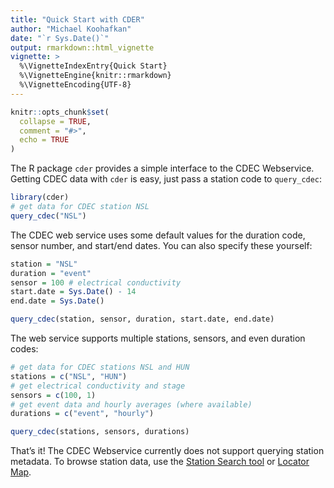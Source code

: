 ```yaml
---
title: "Quick Start with CDER"
author: "Michael Koohafkan"
date: "`r Sys.Date()`"
output: rmarkdown::html_vignette
vignette: >
  %\VignetteIndexEntry{Quick Start}
  %\VignetteEngine{knitr::rmarkdown}
  %\VignetteEncoding{UTF-8}
---
```



```r
knitr::opts_chunk$set(
  collapse = TRUE,
  comment = "#>",
  echo = TRUE
)
```

The R package `cder` provides a simple interface to the CDEC
Webservice. Getting CDEC data with `cder` is easy, just pass a 
station code to `query_cdec`:

```r
library(cder)
# get data for CDEC station NSL 
query_cdec("NSL")
```

The CDEC web service uses some default values for the duration code,
sensor number, and start/end dates. You can also specify these 
yourself:

```r
station = "NSL"
duration = "event"
sensor = 100 # electrical conductivity
start.date = Sys.Date() - 14
end.date = Sys.Date()

query_cdec(station, sensor, duration, start.date, end.date)
```

The web service supports multiple stations, sensors, and even 
duration codes:

```r
# get data for CDEC stations NSL and HUN
stations = c("NSL", "HUN")
# get electrical conductivity and stage
sensors = c(100, 1)
# get event data and hourly averages (where available)
durations = c("event", "hourly")

query_cdec(stations, sensors, durations)
```

That's it! The CDEC Webservice currently does not support querying station
metadata. To browse station data, use the 
[Station Search tool](https://cdec.water.ca.gov/dynamicapp/staSearch)
or [Locator Map](http://cdec.water.ca.gov/cdecstation2/).
